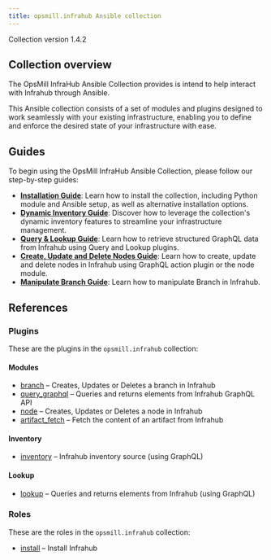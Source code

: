 ```yaml
---
title: opsmill.infrahub Ansible collection
---
```


Collection version 1.4.2

## Collection overview

The OpsMill InfraHub Ansible Collection provides is intend to help interact with Infrahub through Ansible.

This Ansible collection consists of a set of modules and plugins designed to work seamlessly with your existing infrastructure, enabling you to define and enforce the desired state of your infrastructure with ease.

## Guides

To begin using the OpsMill InfraHub Ansible Collection, please follow our step-by-step guides:

* **[Installation Guide](./guides/installation.mdx)**: Learn how to install the collection, including Python module and Ansible setup, as well as alternative installation options.
* **[Dynamic Inventory Guide](./guides/dynamic-inventory.mdx)**: Discover how to leverage the collection's dynamic inventory features to streamline your infrastructure management.
* **[Query & Lookup Guide](./guides/query-and-lookup.mdx)**: Learn how to retrieve structured GraphQL data from Infrahub using Query and Lookup plugins.
* **[Create, Update and Delete Nodes Guide](./guides/node.mdx)**: Learn how to create, update and delete nodes in Infrahub using GraphQL action plugin or the node module.
* **[Manipulate Branch Guide](./guides/branch.mdx)**: Learn how to manipulate Branch in Infrahub.

## References

### Plugins

These are the plugins in the `opsmill.infrahub` collection:

#### Modules

<!-- vale off -->

* [branch](./references/plugins/branch_module.mdx) – Creates, Updates or Deletes a branch in Infrahub
* [query_graphql](./references/plugins/query_graphql_module.mdx) – Queries and returns elements from Infrahub GraphQL API
* [node](./references/plugins/node_module.mdx) – Creates, Updates or Deletes a node in Infrahub
* [artifact_fetch](./references/plugins/artifact_fetch_module.mdx) – Fetch the content of an artifact from Infrahub

<!-- vale on -->

#### Inventory

* [inventory](./references/plugins/inventory_inventory.mdx) – Infrahub inventory source (using GraphQL)

#### Lookup

* [lookup](./references/plugins/lookup_lookup.mdx) – Queries and returns elements from Infrahub (using GraphQL)

### Roles

These are the roles in the `opsmill.infrahub` collection:

* [install](./references/roles/install.mdx) – Install Infrahub
